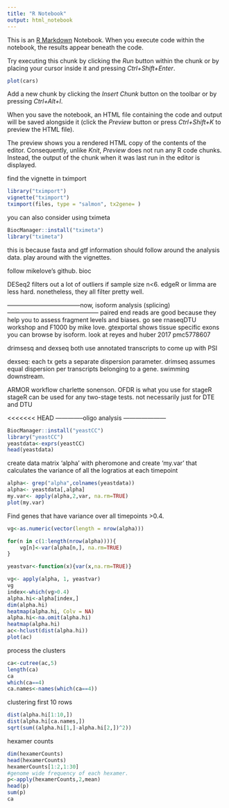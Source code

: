 ```yaml
---
title: "R Notebook"
output: html_notebook
---
```


This is an [R Markdown](http://rmarkdown.rstudio.com) Notebook. When you execute code within the notebook, the results appear beneath the code. 

Try executing this chunk by clicking the *Run* button within the chunk or by placing your cursor inside it and pressing *Ctrl+Shift+Enter*. 

```r
plot(cars)
```

Add a new chunk by clicking the *Insert Chunk* button on the toolbar or by pressing *Ctrl+Alt+I*.

When you save the notebook, an HTML file containing the code and output will be saved alongside it (click the *Preview* button or press *Ctrl+Shift+K* to preview the HTML file).

The preview shows you a rendered HTML copy of the contents of the editor. Consequently, unlike *Knit*, *Preview* does not run any R code chunks. Instead, the output of the chunk when it was last run in the editor is displayed.


find the vignette in tximport
```r
library("tximport")
vignette("tximport")
tximport(files, type = "salmon", tx2gene= )
```
you can also consider using tximeta
```r
BiocManager::install("tximeta")
library("tximeta")
```

this is because fasta and gtf information should follow around the analysis data. play around with the vignettes. 

follow mikelove's github. bioc

DESeq2 filters out a lot of outliers if sample size n<6. edgeR or limma are less hard. nonetheless, they all filter pretty well. 

------------------------------------now, isoform analysis (splicing)---------------------------------------------
paired end reads are good because they help you to assess fragment levels and biases. 
go see rnaseqDTU workshop and F1000 by mike love. 
gtexportal shows tissue specific exons
you can browse by isoform. 
look at reyes and huber 2017 pmc5778607

drimsesq and dexseq both use annotated transcripts to come up with PSI

dexseq: each tx gets a separate dispersion parameter. drimseq assumes equal dispersion per transcripts belonging to a gene. swimming downstream.

ARMOR workflow charlette sonenson. 
OFDR is what you use for stageR
stageR can be used for any two-stage tests. not necessarily just for DTE and DTU

<<<<<<< HEAD
--------------oligo analysis ---------------------
```r
BiocManager::install("yeastCC")
library("yeastCC")
yeastdata<-exprs(yeastCC)
head(yeastdata)
```
create data matrix 'alpha' with pheromone and create 'my.var' that calculates the variance of all the logratios at each timepoint
```r
alpha<- grep("alpha",colnames(yeastdata))
alpha<- yeastdata[,alpha]
my.var<- apply(alpha,2,var, na.rm=TRUE)
plot(my.var)
```
Find genes that have variance over all timepoints >0.4. 

```r
vg<-as.numeric(vector(length = nrow(alpha)))

for(n in c(1:length(nrow(alpha)))){
    vg[n]<-var(alpha[n,], na.rm=TRUE)
}

yeastvar<-function(x){var(x,na.rm=TRUE)}

vg<- apply(alpha, 1, yeastvar)
vg
index<-which(vg>0.4)
alpha.hi<-alpha[index,]
dim(alpha.hi)
heatmap(alpha.hi, Colv = NA)
alpha.hi<-na.omit(alpha.hi)
heatmap(alpha.hi)
ac<-hclust(dist(alpha.hi))
plot(ac)
```

process the clusters
```r
ca<-cutree(ac,5)
length(ca)
ca
which(ca==4)
ca.names<-names(which(ca==4))
```

clustering first 10 rows
```r
dist(alpha.hi[1:10,])
dist(alpha.hi[ca.names,])
sqrt(sum((alpha.hi[1,]-alpha.hi[2,])^2))

```
hexamer counts
```r
dim(hexamerCounts)
head(hexamerCounts)
hexamerCounts[1:2,1:30]
#genome wide frequency of each hexamer.
p<-apply(hexamerCounts,2,mean)
head(p)
sum(p)
ca

```

